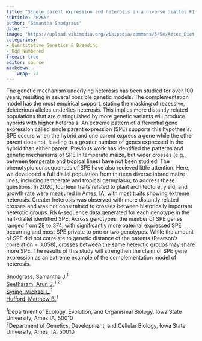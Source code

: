 ```yaml
---
title: "Single parent expression and heterosis in a diverse diallel F1 population"
subtitle: "P265"
author: "Samantha Snodgrass"
date: ""
image: "https://upload.wikimedia.org/wikipedia/commons/5/5e/Aztec_Diet_Basket_of_Corn_%289755332575%29.jpg"
categories: 
- Quantitative Genetics & Breeding
- Odd Numbered
freeze: true
editor: source
markdown: 
    wrap: 72
---
```


The genetic mechanism underlying heterosis has been studied for over 100 years, resulting in several possible genetic models. The complementation model has the most empirical support, stating the masking of recessive, deleterious alleles underlies heterosis. This implies more distantly related populations that are distinguished by more genetic variants will produce hybrids with higher heterosis. An extreme pattern of differential gene expression called single parent expression (SPE) supports this hypothesis. SPE occurs when the hybrid and one parent express a gene while the other parent does not, leading to a greater number of genes expressed in the hybrid than either parent. Previous work has identified the patterns and genetic mechanisms of SPE in temperate maize, but wider crosses (e.g., between temperate and tropical lines) have not been studied. The phenotypic consequences of SPE have also recieved little attention. Here, we developed a full diallel population from thirteen diverse inbred maize lines, including temperate and tropical germplasm, to address these questions. In 2020, fourteen traits related to plant architecture, yield, and growth rate were measured in Ames, IA, with most traits showing extreme heterosis. Greater heterosis was observed with more distantly related crosses and was not constrained to crosses between historically important heterotic groups. RNA-sequence data generated for each genotype in the half-diallel identified SPE. Across genotypes, the number of SPE genes ranged from 28 to 374, with significantly more paternal expressed SPE occurring and most SPE private to one or two genotypes. While the amount of SPE did not correlate to genetic distance of the parents (Pearson's correlation = 0.058), crosses between the same heterotic groups may share more SPE. The results of this study will strengthen the claim of SPE gene expression as an extreme example of the complementation model of heterosis.

<a href='mailto:snodgras@iastate.edu'>Snodgrass, Samantha J.</a><sup>1</sup><br><a href='mailto:arnstrm@iastate.edu'>Seetharam, Arun S.</a><sup>1 2</sup><br><a href='mailto:mlsyring@iastate.edu'>Syring, Michael L.</a><sup>1</sup><br><a href='mailto:mhufford@iastate.edu'>Hufford, Matthew B.</a><sup>1</sup><br>

<sup>1</sup>Department of Ecology, Evolution, and Organismal Biology, Iowa State University, Ames IA, 50010<br><sup>2</sup>Department of Genetics, Development, and Cellular Biology, Iowa State University, Ames, IA, 50010<br>